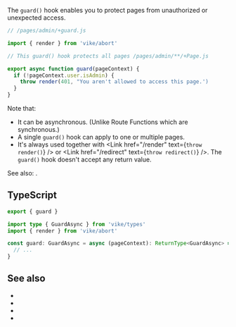 
The `guard()` hook enables you to protect pages from unauthorized or unexpected access.

```js
// /pages/admin/+guard.js

import { render } from 'vike/abort'

// This guard() hook protects all pages /pages/admin/**/+Page.js

export async function guard(pageContext) {
  if (!pageContext.user.isAdmin) {
    throw render(401, "You aren't allowed to access this page.')
  }
}
```

Note that:

- It can be asynchronous. (Unlike <Link href="/route-function">Route Functions</Link> which are synchronous.)
- A single `guard()` hook <Link href="/config#inheritance">can apply to one or multiple pages</Link>.
- It's always used together with <Link href="/render" text={<code>throw render()</code>} /> or <Link href="/redirect" text={<code>throw redirect()</code>} />. The `guard()` hook doesn't accept any return value.


See also: <Link href="/auth#login-flow" />.



## TypeScript

```ts
export { guard }

import type { GuardAsync } from 'vike/types'
import { render } from 'vike/abort'

const guard: GuardAsync = async (pageContext): ReturnType<GuardAsync> => {
  // ...
}
```

## See also

- <Link href="/auth#login-flow" />
- <Link href="/render" />
- <Link href="/redirect" />
- <Link href="/data" />
